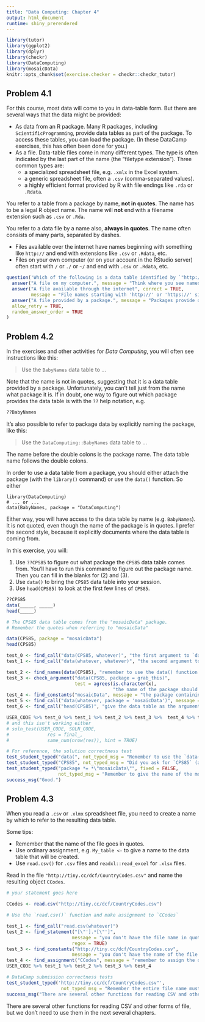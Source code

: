 ```yaml
---
title: "Data Computing: Chapter 4"
output: html_document
runtime: shiny_prerendered
---
```


```r
library(tutor)
library(ggplot2)
library(dplyr)
library(checkr)
library(DataComputing)
library(mosaicData)
knitr::opts_chunk$set(exercise.checker = checkr::checkr_tutor)
```

## Problem 4.1

For this course, most data will come to you in data-table form. But there are several ways that the data might be provided:

* As data from an R package. Many R packages, including `ScientificProgramming`, provide data tables as part of the package. To access these tables, you can load the package. (In these DataCamp exercises, this has often been done for you.)
* As a file. Data-table files come in many different types. The type is often indicated by the last part of the name (the "filetype extension"). Three common types are:
    - a specialized spreadsheet file, e.g. `.xmlx` in the Excel system.
    - a generic spreadsheet file, often a `.csv` (comma-separated values).
    - a highly efficient format provided by R with file endings like `.rda` or `.Rdata`.

You refer to a table from a package by name, **not in quotes**. The name has to be a legal R object name. The name will **not** end with a filename extension such as `.csv` or `.Rda`.

You refer to a data file by a name also, **always in quotes**. The name often consists of many parts, separated by dashes. 

* Files available over the internet have names beginning with something like `http://` and end with extensions like `.csv` or `.Rdata`, etc.
* Files on your own computer (or on your account in the RStudio server) often start with `/` or `./` or `~/` and end with `.csv` or `.Rdata`, etc.


```r
question('Which of the following is a data table identified by `"http://tiny.cc/dcf/CountryCodes.rda"`.',
  answer("A file on my computer.", message = "Think where you see names started with `http://`" ),
  answer("A file available through the internet", correct = TRUE, 
         message = "File names starting with 'http://' or 'https://' signal that the file is available via the internet."),
  answer("A file provided by a package.", message = "Packages provide data with commands like `data()`."),
  allow_retry = TRUE,
  random_answer_order = TRUE
)
```

## Problem 4.2

In the exercises and other activities for *Data Computing*, you will often see instructions like this:

> Use the `BabyNames` data table to ...

Note that the name is not in quotes, suggesting that it is a data table provided by a package. Unfortunately, you can't tell just from the name what package it is. If in doubt, one way to figure out which package provides the data table is with the `??` help notation, e.g.
```r
??BabyNames
```

It's also possible to refer to package data by explicitly naming the package, like this:

> Use the `DataComputing::BabyNames` data table to ...

The name before the double colons is the package name. The data table name follows the double colons. 

In order to use a data table from a package, you should either attach the package (with the `library()` command) or use the `data()` function. So either

    library(DataComputing)
    # ... or ...
    data(BabyNames, package = "DataComputing")


Either way, you will have access to the data table by name (e.g. `BabyNames`). It is not quoted, even though the name of the package is in quotes. I prefer the second style, because it explicitly documents where the data table is coming from.

In this exercise, you will:

1. Use `??CPS85` to figure out what package the `CPS85` data table comes from. You'll have to run this command to figure out the package name. Then you can fill in the blanks for (2) and (3).
2. Use `data()` to bring the `CPS85` data table into your session.
3. Use `head(CPS85)` to look at the first few lines of `CPS85`.

```r
??CPS85
data(_____, _____)
head(_____)
```

```r
# The CPS85 data table comes from the "mosaicData" package.
# Remember the quotes when referring to "mosaicData"
```

```r
data(CPS85, package = "mosaicData")
head(CPS85)
```

```r
test_0 <- find_call("data(CPS85, whatever)", "the first argument to `data()` is the data table, e.g. `CPS85`")
test_1 <- find_call("data(whatever, whatever)", "the second argument to `data()` is `package =`")

test_2 <- find_names(data(CPS85), "remember to use the data() function to access CPS85.")
test_3 <- check_argument("data(CPS85, package = grab_this)", 
                         test = agrees(is.character(x), 
                                       "the name of the package should be in quotes."))
test_4 <- find_constants("mosaicData", message = "the package containing the data is \"mosaicData\"")
test_5 <- find_call("data(whatever, package = 'mosaicData')", message = "argument should be the name of the package (in quotes).")
test_6 <- find_call("head(CPS85)", "give the data table as the argument to `head()`")

USER_CODE %>% test_0 %>% test_1 %>% test_2 %>% test_3 %>%  test_4 %>% test_5 %>% test_6
# and this isn't working either
# soln_test(USER_CODE, SOLN_CODE,
#              res = final_,
#              same_num(nrow(res)), hint = TRUE)
```


```r
# For reference, the solution correctness test
test_student_typed("data(", not_typed_msg = "Remember to use the `data()` function.")
test_student_typed("CPS85", not_typed_msg = "Did you ask for `CPS85` (and spell it correctly?")
test_student_typed("package *= *\"mosaicData\"", fixed = FALSE, 
                   not_typed_msg = "Remember to give the name of the mosaicData package in quotes.")
success_msg("Good.")
```

## Problem 4.3

When you read a `.csv` or `.xlmx` spreadsheet file, you need to create a name by which to refer to the resulting data table.

Some tips:

* Remember that the name of the file goes in quotes.
* Use ordinary assignment, e.g. `My_table <- ` to give a name to the  data table that will be created.
* Use `read.csv()` for `.csv` files and `readxl::read_excel` for `.xlsx` files.


Read in the file `"http://tiny.cc/dcf/CountryCodes.csv"` and name the resulting object `CCodes`.

```r
# your statement goes here
```

```r
CCodes <- read.csv("http://tiny.cc/dcf/CountryCodes.csv")
```

```r
# Use the `read.csv()` function and make assignment to `CCodes`
```

```r
test_1 <- find_call("read.csv(whatever)")
test_2 <- find_statement("[\"'].*[\"']", 
                        message = "you don't have the file name in quotes.",
                        regex = TRUE)
test_3 <- find_constants("http://tiny.cc/dcf/CountryCodes.csv", 
                        message = "you don't have the name of the file typed correctly.")
test_4 <- find_assignment("CCodes", message = "remember to assign the output to `CCodes`.")
USER_CODE %>% test_1 %>% test_2 %>% test_3 %>% test_4
```

```r
# DataCamp submission correctness tests
test_student_typed('http://tiny.cc/dcf/CountryCodes.csv"',
                    not_typed_msg = "Remember the entire file name must be given, in quotes.")
success_msg("There are several other functions for reading CSV and other forms of file, but we don't need to use them in the next several chapters.")
```

There are several other functions for reading CSV and other forms of file, but we don't need to use them in the next several chapters.



